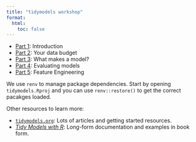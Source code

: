 ```yaml
---
title: "tidymodels workshop"
format:
  html:
    toc: false
---
```



- [Part 1](part_1.html): Introduction
- [Part 2](part_2.html): Your data budget
- [Part 3](part_3.html): What makes a model?
- [Part 4](part_4.html): Evaluating models
- [Part 5](part_5.html): Feature Engineering

We use `renv` to manage package dependencies. Start by opening `tidymodels.Rproj` and you can use `renv::restore()` to get the correct pacakges loaded. 

Other resources to learn more: 

- [`tidymodels.org`](https://www.tidymodels.org): Lots of articles and getting started resources.
- [_Tidy Models with R_](https://www.tmwr.org): Long-form documentation and examples in book form.
